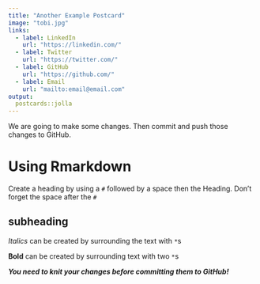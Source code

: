 ```yaml
---
title: "Another Example Postcard"
image: "tobi.jpg"
links:
  - label: LinkedIn
    url: "https://linkedin.com/"
  - label: Twitter
    url: "https://twitter.com/"
  - label: GitHub
    url: "https://github.com/"
  - label: Email
    url: "mailto:email@email.com"
output:
  postcards::jolla
---
```

We are going to make some changes. Then commit and push those changes to GitHub. 

# Using Rmarkdown

Create a heading by using a `#` followed by a space then the Heading. Don't forget the space after the `#` 

## subheading


*Italics* can be created by surrounding the text with `*`s 

**Bold** can be created by surrounding text with two `*`s

***You need to knit your changes before committing them to GitHub!***

